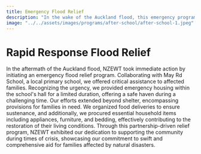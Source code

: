 ```yaml
---
title: Emergency Flood Relief
description: "In the wake of the Auckland flood, this emergency program provides affected families with shelter, food, and essential household items."
image: "../../assets/images/programs/after-school/after-school-1.jpeg"
---
```


# Rapid Response Flood Relief

In the aftermath of the Auckland flood, NZEWT took immediate action by initiating an emergency flood relief program. Collaborating with May Rd School, a local primary school, we offered critical assistance to affected families. Recognizing the urgency, we provided emergency housing within the school's hall for a limited duration, offering a safe haven during a challenging time. Our efforts extended beyond shelter, encompassing provisions for families in need. We organized food deliveries to ensure sustenance, and additionally, we procured essential household items including appliances, furniture, and bedding, effectively contributing to the restoration of their living conditions. Through this partnership-driven relief program, NZEWT exhibited our dedication to supporting the community during times of crisis, showcasing our commitment to swift and comprehensive aid for families affected by natural disasters.
